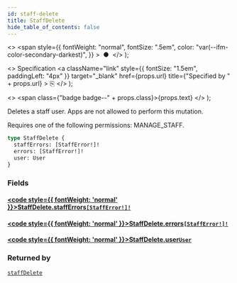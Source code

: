 ```yaml
---
id: staff-delete
title: StaffDelete
hide_table_of_contents: false
---
```


  <>
    <span
      style={{
        fontWeight: "normal",
        fontSize: ".5em",
        color: "var(--ifm-color-secondary-darkest)",
      }}
    >
      &nbsp;●&nbsp;
    </span>
  </>
);

  <>
    Specification
    <a
      className="link"
      style={{ fontSize: "1.5em", paddingLeft: "4px" }}
      target="\_blank"
      href={props.url}
      title={"Specified by " + props.url}
    >
      ⎘
    </a>
  </>
);

  <>
    <span class={"badge badge--" + props.class}>{props.text}</span>
  </>
);

Deletes a staff user. Apps are not allowed to perform this mutation.

Requires one of the following permissions: MANAGE_STAFF.

```graphql
type StaffDelete {
  staffErrors: [StaffError!]!
  errors: [StaffError!]!
  user: User
}
```

### Fields

#### [<code style={{ fontWeight: 'normal' }}>StaffDelete.<b>staffErrors</b></code>](#)<Bullet />[`[StaffError!]!`](../../api-reference/objects/staff-error) <Badge class="secondary" text="non-null"/> <Badge class="secondary" text="object"/>

>

#### [<code style={{ fontWeight: 'normal' }}>StaffDelete.<b>errors</b></code>](#)<Bullet />[`[StaffError!]!`](../../api-reference/objects/staff-error) <Badge class="secondary" text="non-null"/> <Badge class="secondary" text="object"/>

>

#### [<code style={{ fontWeight: 'normal' }}>StaffDelete.<b>user</b></code>](#)<Bullet />[`User`](../../api-reference/objects/user) <Badge class="secondary" text="object"/>

>

### Returned by

[`staffDelete`](../../api-reference/mutations/staff-delete) <Badge class="secondary" text="mutation"/>
